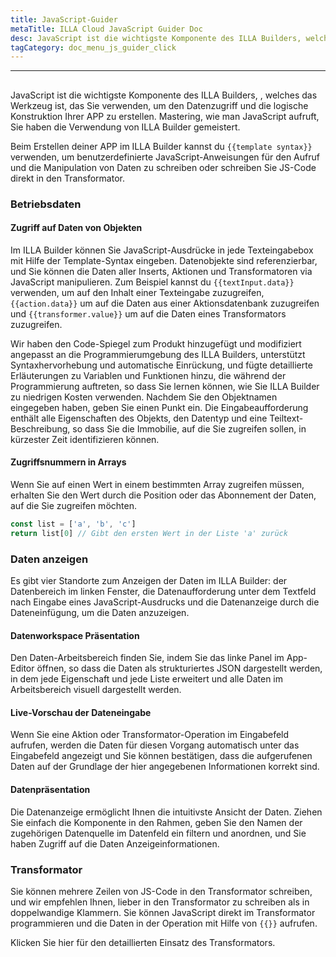 ```yaml
---
title: JavaScript-Guider
metaTitle: ILLA Cloud JavaScript Guider Doc
desc: JavaScript ist die wichtigste Komponente des ILLA Builders, welches das Werkzeug ist, das Sie verwenden, um den Datenzugriff und die logische Konstruktion Ihrer APP zu erstellen
tagCategory: doc_menu_js_guider_click
---
```


* * *

## <Heading hidden>JavaScript-Guider</Heading>

JavaScript ist die wichtigste Komponente des ILLA Builders, , welches das Werkzeug ist, das Sie verwenden, um den Datenzugriff und die logische Konstruktion Ihrer APP zu erstellen. Mastering, wie man JavaScript aufruft, Sie haben die Verwendung von ILLA Builder gemeistert.

Beim Erstellen deiner APP im ILLA Builder kannst du `{{template syntax}}` verwenden, um benutzerdefinierte JavaScript-Anweisungen für den Aufruf und die Manipulation von Daten zu schreiben oder schreiben Sie JS-Code direkt in den Transformator.

### Betriebsdaten

#### Zugriff auf Daten von Objekten

Im ILLA Builder können Sie JavaScript-Ausdrücke in jede Texteingabebox mit Hilfe der Template-Syntax eingeben. Datenobjekte sind referenzierbar, und Sie können die Daten aller Inserts, Aktionen und Transformatoren via JavaScript manipulieren. Zum Beispiel kannst du `{{textInput.data}}` verwenden, um auf den Inhalt einer Texteingabe zuzugreifen, `{{action.data}}` um auf die Daten aus einer Aktionsdatenbank zuzugreifen und `{{transformer.value}}` um auf die Daten eines Transformators zuzugreifen.

Wir haben den Code-Spiegel zum Produkt hinzugefügt und modifiziert angepasst an die Programmierumgebung des ILLA Builders, unterstützt Syntaxhervorhebung und automatische Einrückung, und fügte detaillierte Erläuterungen zu Variablen und Funktionen hinzu, die während der Programmierung auftreten, so dass Sie lernen können, wie Sie ILLA Builder zu niedrigen Kosten verwenden. Nachdem Sie den Objektnamen eingegeben haben, geben Sie einen Punkt ein. Die Eingabeaufforderung enthält alle Eigenschaften des Objekts, den Datentyp und eine Teiltext-Beschreibung, so dass Sie die Immobilie, auf die Sie zugreifen sollen, in kürzester Zeit identifizieren können.

#### Zugriffsnummern in Arrays

Wenn Sie auf einen Wert in einem bestimmten Array zugreifen müssen, erhalten Sie den Wert durch die Position oder das Abonnement der Daten, auf die Sie zugreifen möchten.

```javascript
const list = ['a', 'b', 'c']
return list[0] // Gibt den ersten Wert in der Liste 'a' zurück
```

### Daten anzeigen

Es gibt vier Standorte zum Anzeigen der Daten im ILLA Builder: der Datenbereich im linken Fenster, die Datenaufforderung unter dem Textfeld nach Eingabe eines JavaScript-Ausdrucks und die Datenanzeige durch die Dateneinfügung, um die Daten anzuzeigen.

#### Datenworkspace Präsentation

Den Daten-Arbeitsbereich finden Sie, indem Sie das linke Panel im App-Editor öffnen, so dass die Daten als strukturiertes JSON dargestellt werden, in dem jede Eigenschaft und jede Liste erweitert und alle Daten im Arbeitsbereich visuell dargestellt werden.

[//]: # "[图片]"

#### Live-Vorschau der Dateneingabe

Wenn Sie eine Aktion oder Transformator-Operation im Eingabefeld aufrufen, werden die Daten für diesen Vorgang automatisch unter das Eingabefeld angezeigt und Sie können bestätigen, dass die aufgerufenen Daten auf der Grundlage der hier angegebenen Informationen korrekt sind.

[//]: # "[图片]"

#### Datenpräsentation

Die Datenanzeige ermöglicht Ihnen die intuitivste Ansicht der Daten. Ziehen Sie einfach die Komponente in den Rahmen, geben Sie den Namen der zugehörigen Datenquelle im Datenfeld ein filtern und anordnen, und Sie haben Zugriff auf die Daten Anzeigeinformationen.

[//]: # "[图片]"

### Transformator

Sie können mehrere Zeilen von JS-Code in den Transformator schreiben, und wir empfehlen Ihnen, lieber in den Transformator zu schreiben als in doppelwandige Klammern. Sie können JavaScript direkt im Transformator programmieren und die Daten in der Operation mit Hilfe von `{{}}` aufrufen.

Klicken Sie hier für den detaillierten Einsatz des Transformators.
